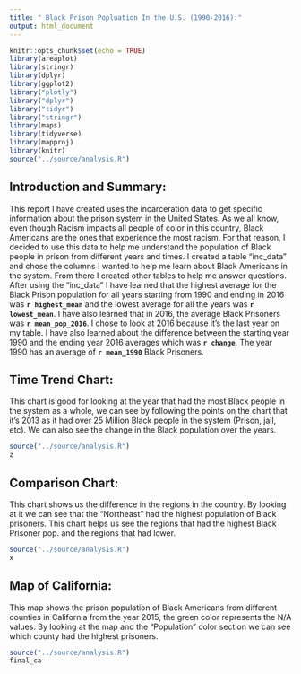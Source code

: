 ```yaml
---
title: " Black Prison Popluation In the U.S. (1990-2016):"
output: html_document
---
```


```r
knitr::opts_chunk$set(echo = TRUE)
library(areaplot)
library(stringr)
library(dplyr)
library(ggplot2)
library("plotly")
library("dplyr")
library("tidyr")
library("stringr")
library(maps)
library(tidyverse)
library(mapproj)
library(knitr)
source("../source/analysis.R")
```


## Introduction and Summary:
This report I have created uses the incarceration data to get specific 
information about the prison system in the United States. As we all know, even 
though Racism impacts all people of color in this country, Black Americans are
the ones that experience the most racism. For that reason, I decided to use this
data to help me understand the population of Black people in prison from different
years and times. I created a table "inc_data" and chose the columns I wanted
to help me learn about Black Americans in the system. From there I created other
tables to help me answer questions. After using the "inc_data" I have learned 
that the highest average for the Black Prison population for all years starting from
1990 and ending in 2016 was **`r highest_mean`** and the lowest average for all the years
was **`r lowest_mean`**. I have also learned that in 2016, the average Black Prisoners
was **`r mean_pop_2016`**. I chose to look at 2016 because it's the last year on my table.
I have also learned about the difference between the starting year 1990 and 
the ending year 2016 averages which was **`r change`**. The year 1990 has an average of
**`r mean_1990`** Black Prisoners.


## Time Trend Chart:

This chart is good for looking at the year that had the most Black people in the 
system as a whole, we can see by following the points on the chart that it's 2013
as it had over 25 Million Black people in the system (Prison, jail, etc). We can also 
see the change in the Black population over the years.
```r
source("../source/analysis.R")
z
```

## Comparison Chart:
This chart shows us the difference in the regions in the country. By looking at it
we can see that the "Northeast" had the highest population of Black prisoners.
This chart helps us see the regions that had the highest Black Prisoner pop. and
the regions that had lower.

```r
source("../source/analysis.R")
x
```


## Map of California:
This map shows the prison population of Black Americans from different counties 
in California from the year 2015, the green color represents the N/A values. By 
looking at the map and the "Population" color section we can see which county 
had the highest prisoners.

```r
source("../source/analysis.R")
final_ca
```

